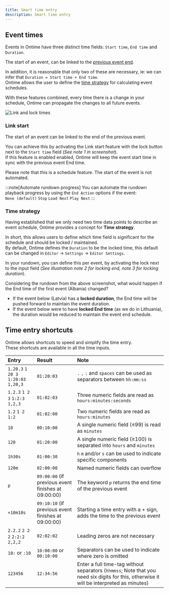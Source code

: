 ```yaml
---
title: Smart time entry
description: Smart time entry
---
```


## Event times

Events in Ontime have three distinct time fields: `Start time`, `End time` and `Duration`.

The start of an event, can be linked to the [previous event end](#link-start).

In addition, it is reasonable that only two of these are necessary, ie: we can infer that `Duration = Start time + End time`.\
Ontime allows the user to define the [time strategy](#time-strategy) for calculating event schedules.

With these features combined, every time there is a change in your schedule, Ontime can propagate the changes to all future events.

![Link and lock times](../../../assets/screenshots/features/rundown__lock-times.png)

### Link start
The start of an event can be linked to the end of the previous event.

You can achieve this by activating the Link start feature with the lock button next to the `Start time` field (*See note 1 in screenshot*). \
If this feature is enabled enabled, Ontime will keep the event start time in sync with the previous event End time.

Please note that this is a schedule feature. The start of the event is not automated.

:::note[Automate rundown progress]
You can automate the rundown playback progress by using the `End Action` options if the event: \
`None (default)` `Stop` `Load Next` `Play Next`
:::

### Time strategy
Having established that we only need two time data points to describe an event schedule, Ontime provides a concept for **Time strategy**.

In short, this allows users to define which time field is significant for the schedule and should be locked / maintained. \
By default, Ontime defines the `Duration` to be the locked time, this default can be changed in `Editor` -> `Settings` ->  `Editor Settings`. 

In your rundown, you can define this per event, by activating the lock next to the input field (*See illustration note 2 for locking end, note 3 for locking duration*).

Considering the rundown from the above screenshot, what would happen if the End time of the first event (Albania) changed?
- If the event below (Latvia) has a **locked duration**, the End time will be pushed forward to maintain the event duration.
- If the event below were to have **locked End time** (as we do in Lithuania), the duration would be reduced to maintain the event end schedule. 

## Time entry shortcuts
Ontime allows shortcuts to speed and simplify the time entry. \
These shortcuts are available in all the time inputs.

| Entry                                   | Result                                                  | Note                                                                                                                                     |
| :-------------------------------------- | :------------------------------------------------------ | :--------------------------------------------------------------------------------------------------------------------------------------- |
| `1.20.3` `1 20 3` `1:20:03` `1,20,3`    | `01:20:03`                                              | `.` `,` `:` and `spaces` can be used as separators between `hh:mm:ss`                                                                    |
| `1.2.3` `1 2 3` `1:2:3` `1,2,3`         | `01:02:03`                                              | Three numeric fields are read as `hours:minutes:seconds`                                                                                 |
| `1.2` `1 2` `1:2`                       | `01:02:00`                                              | Two numeric fields are read as `hours:minutes`                                                                                           |
| `10`                                    | `00:10:00`                                              | A single numeric field (≤99) is read as `minutes`                                                                                        |
| `120`                                   | `01:20:00`                                              | A single numeric field (≥100) is separated into `hours` and `minutes`                                                                    |
| `1h30s`                                 | `01:00:30`                                              | `h` `m` and/or `s` can be used to indicate specific components                                                                           |
| `120m`                                  | `02:00:00`                                              | Named numeric fields can overflow                                                                                                        |
| `p`                                     | `09:00:00` (if previous event finishes at 09:00:00)     | The keyword `p` returns the end time of the previous event                                                                               |
| `+10m10s`                               | `09:10:10` (if previous event finishes at 09:00:00)     | Starting a time entry with a + sign, adds the time to the previous event                                                                 |
| `2.2.2` `2 2 2` `2:2:2` `2,2,2`         | `02:02:02`                                              | Leading zeros are not necessary                                                                                                          |
| `10:` or `:10`                          | `10:00:00` or `00:10:00`                                | Separators can be used to indicate where zero is omitted                                                                                 |
| `123456`                                | `12:34:56`                                              | Enter a full time-tag without separators (`hhmmss`; Note that you need six digits for this, otherwise it will be interpreted as minutes) |